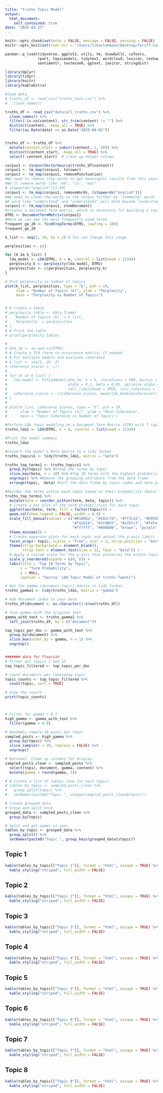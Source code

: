 ```yaml
---
title: "truths Topic Model"
output: 
  html_document:
    self_contained: true
date: "2025-03-27"
---
```


```r
knitr::opts_chunk$set(echo = FALSE, message = FALSE, warning = FALSE)
knitr::opts_knit$set(root.dir = "/Users/lukaslehmann/Desktop/Tariff-Comparison-Blog")

pacman::p_load(tidyverse, ggplot2, utils, tm, SnowballC, caTools, 
               rpart, topicmodels, tidytext, wordcloud, lexicon, reshape2,
               sentimentr, textmineR, ggtext, janitor, stringdist)

library(dplyr)
library(tidyr)
library(knitr)
library(kableExtra)

#load data
# truths_df <- read_csv("truths_text.csv") %>%
#   clean_names()

truths_df <- read_csv("data/all_truths.csv") %>%
  clean_names() %>%
  filter(!is.na(content), str_trim(content) != "") %>%
  distinct(content, .keep_all = TRUE) %>%
  filter(as.Date(date) >= as.Date("2025-04-02"))


truths_df <- truths_df %>%
  mutate(content_start = substr(content, 1, 30)) %>%
  distinct(content_start, .keep_all = TRUE) %>%
  select(-content_start)  # clean up helper column


```

```r

corpus1 <- Corpus(VectorSource(truths_df$content))
corpus1 <- tm_map(corpus1, tolower)
corpus1 <- tm_map(corpus1, removePunctuation)
#We need to remove stop words to get meaningful results from this exercise. 
#We'll remove words like "me", "is", "was"
# stopwords("english")[1:50]
corpus1 <- tm_map(corpus1, removeWords, (stopwords("english")))
#We need to clean the words in the corpus further by "stemming" words
#A word like "understand" and "understands" will both become "understand"
corpus1 <- tm_map(corpus1, stemDocument)
#creates a document term matrix, which is necessary for building a topic model
DTM1 <- DocumentTermMatrix(corpus1)
#Here we can see the most frequently used terms
frequent_ge_20 <- findFreqTerms(DTM1, lowfreq = 100)
frequent_ge_20


```


```r

k_list <- seq(2, 20, by = 2) # You can change this range

perplexities <- c()

for (k in k_list) {
  lda_model <- LDA(DTM1, k = k, control = list(seed = 1234))
  perplexity_k <- perplexity(lda_model, DTM1)
  perplexities <- c(perplexities, perplexity_k)
}

# Plot perplexity vs number of topics
plot(k_list, perplexities, type = "b", pch = 19,
     xlab = "Number of Topics (k)", ylab = "Perplexity",
     main = "Perplexity vs Number of Topics")


# # Create a table
# perplexity_table <- data.frame(
#   `Number of Topics (k)` = k_list,
#   `Perplexity` = perplexities
# )
# # Print the table
# print(perplexity_table)
```

```r
# 
# dtm_tm <- as.matrix(DTM1)
# # Create a TCM (term co-occurrence matrix) if needed
# # Fit multiple models and evaluate coherence
# k_list <- seq(2, 20, 2)
# coherence_scores <- c()
# 
# for (k in k_list) {
#   lda_model <- FitLdaModel(dtm_tm, k = k, iterations = 500, burnin = 180,
#                            alpha = 0.1, beta = 0.05, optimize_alpha = TRUE,
#                            calc_likelihood = TRUE, calc_coherence = TRUE)
#   coherence_scores <- c(coherence_scores, mean(lda_model$coherence))
# }
# 
# plot(k_list, coherence_scores, type = "b", pch = 19,
#      xlab = "Number of Topics (k)", ylab = "Mean Coherence",
#      main = "Topic Coherence vs Number of Topics")


```

```r

#Perform LDA topic modeling on a Document-Term Matrix (DTM) with 7 topics
truths_lda1 <- LDA(DTM1, k = 8, control = list(seed = 1234))

#Print the model summary
truths_lda1

#Convert the model's beta matrix to a tidy format
truths_topics1 <- tidy(truths_lda1, matrix = "beta")

truths_top_terms1 <- truths_topics1 %>%
  group_by(topic) %>% #Group the terms by topic
  slice_max(beta, n = 10) %>% #Top 10 terms with the highest probabilities
  ungroup() %>% #Remove the grouping attribute from the data frame
  arrange(topic, -beta) #Sort the data frame by topic index and term probability

```

```r
#Reorder the terms within each topic based on their probability (beta) values
truths_top_terms1 %>%
  mutate(term = reorder_within(term, beta, topic)) %>%
  # Create a bar plot of the term probabilities for each topic
  ggplot(aes(beta, term, fill = factor(topic))) +
  geom_col(show.legend = FALSE, width = 0.8) +
  scale_fill_manual(values = c("#01006a", "#182cfd", "#ff3c42", "#595959", 
                               "#7a1619", "#7C9BFF", "#a7bfcf", "#f4f4f4", 
                               "#ffffff", "#000000", "brown", "purple", "pink", "orange")) +
  theme_minimal() +
  # Create separate plots for each topic and adjust the y-axis limits for each plot
  facet_wrap(~ topic, scales = "free", ncol = 2, strip.position = "bottom") +
  theme(strip.background = element_blank(),
        strip.text = element_text(size = 12, face = "bold")) +
  # Apply a custom scale for the y-axis that preserves the within-topic ordering of terms
  scale_y_reordered(expand = c(0, 0)) +
  labs(title = "Top 10 Terms by Topic",
       x = "Term Probability",
       y = NULL,
       caption = "Source: LDA Topic Model of truths Tweets")

```

```r

# Get the gamma (document-topic) matrix in tidy format
truths_gamma1 <- tidy(truths_lda1, matrix = "gamma")

# Add document index to your data
truths_df$document <- as.character(1:nrow(truths_df))

# Join gamma with the original text
gamma_with_text <- truths_gamma1 %>%
  left_join(truths_df, by = c("document"))

top_topic_per_doc <- gamma_with_text %>%
  group_by(document) %>%
  slice_max(order_by = gamma, n = 1) %>%
  ungroup()


####### data for flourish
# Filter out topics 1 and 13
top_topic_filtered <- top_topic_per_doc

# Count documents per remaining topic
topic_counts <- top_topic_filtered %>%
  count(topic, sort = TRUE)

# View the result
print(topic_counts)




```


```r

# Filter for gamma > 0.7
high_gamma <- gamma_with_text %>%
  filter(gamma > 0.9)

# Randomly sample 10 posts per topic
sampled_posts <- high_gamma %>%
  group_by(topic) %>%
  slice_sample(n = 20, replace = FALSE) %>%
  ungroup()

# Optional: Clean up columns for display
sampled_posts_clean <- sampled_posts %>%
  select(topic, document, gamma, content) %>%
  mutate(gamma = round(gamma, 3))

# # Create a list of tables (one for each topic)
# tables_by_topic <- sampled_posts_clean %>%
#   group_split(topic) %>%
#   setNames(paste0("Topic ", unique(sampled_posts_clean$topic)))

# Create grouped data
# Group and split once
grouped_data <- sampled_posts_clean %>% 
  group_by(topic)

# Split and get names in sync
tables_by_topic <- grouped_data %>% 
  group_split() %>% 
  setNames(paste0("Topic ", group_keys(grouped_data)$topic))


```

## Topic 1

```r
kable(tables_by_topic[["Topic 1"]], format = "html", escape = TRUE) %>%
  kable_styling("striped", full_width = FALSE)
```

## Topic 2

```r
kable(tables_by_topic[["Topic 2"]], format = "html", escape = TRUE) %>%
  kable_styling("striped", full_width = FALSE)
```

## Topic 3

```r
kable(tables_by_topic[["Topic 3"]], format = "html", escape = TRUE) %>%
  kable_styling("striped", full_width = FALSE)
```

## Topic 4

```r
kable(tables_by_topic[["Topic 4"]], format = "html", escape = TRUE) %>%
  kable_styling("striped", full_width = FALSE)
```

## Topic 5

```r
kable(tables_by_topic[["Topic 5"]], format = "html", escape = TRUE) %>%
  kable_styling("striped", full_width = FALSE)
```

## Topic 6

```r
kable(tables_by_topic[["Topic 6"]], format = "html", escape = TRUE) %>%
  kable_styling("striped", full_width = FALSE)
```

## Topic 7

```r
kable(tables_by_topic[["Topic 7"]], format = "html", escape = TRUE) %>%
  kable_styling("striped", full_width = FALSE)
```

## Topic 8

```r
kable(tables_by_topic[["Topic 8"]], format = "html", escape = TRUE) %>%
  kable_styling("striped", full_width = FALSE)
```

